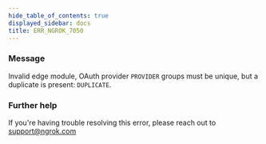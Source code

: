 ```yaml
---
hide_table_of_contents: true
displayed_sidebar: docs
title: ERR_NGROK_7050
---
```




### Message

Invalid edge module, OAuth provider `PROVIDER` groups must be unique, but a duplicate is present: `DUPLICATE`.

<ErrorDetails error="err_ngrok_7050" />

### Further help

If you're having trouble resolving this error, please reach out to [support@ngrok.com](mailto:support@ngrok.com?subject=Help%20with%20ERR_NGROK_7050)
